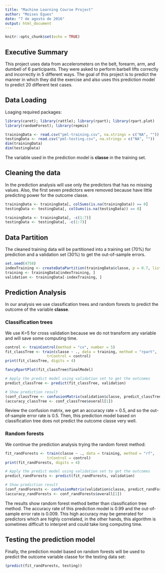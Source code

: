 ---
title: "Machine Learning Course Project"
author: "Moises Egues"
date: "7 de agosto de 2016"
output: html_document
---

```{r setup, include=FALSE}
knitr::opts_chunk$set(echo = TRUE)
```

## Executive Summary

This project uses data from accelerometers on the belt, forearm, arm, and dumbell of 6 participants. They were asked to perform barbell lifts correctly and incorrectly in 5 different ways. The goal of this project is to predict the manner in which they did the exercise and also uses this prediction model to predict 20 different test cases.

## Data Loading

Loaging required packages:

```{r }
library(caret); library(rattle); library(rpart); library(rpart.plot)
library(randomForest); library(repmis)
```

```{r }
trainingData <- read.csv("pml-training.csv", na.strings = c("NA", ""))
testingData <- read.csv("pml-testing.csv", na.strings = c("NA", ""))
dim(trainingData)
dim(testingData)
```
The variable used in the prediction model is **classe** in the training set.

## Cleaning the data

In the prediction analysis will use only the predictors that has no missing values. Also, the first seven predictors were removed because have little predicting power for the outcome classe.

```{r }
trainingData <- trainingData[, colSums(is.na(trainingData)) == 0]
testingData <- testingData[, colSums(is.na(testingData)) == 0]

trainingData <- trainingData[, -c(1:7)]
testingData <- testingData[, -c(1:7)]
```

## Data Partition

The cleaned training data will be partitioned into a training set (70%) for prediction and a validation set (30%) to get the out-of-sample errors.

```{r }
set.seed(4758)
indexTraining <- createDataPartition(trainingData$classe, p = 0.7, list = FALSE)
training <- trainingData[indexTraining, ]
validation <- trainingData[-indexTraining, ]
```

## Prediction Analysis

In our analysis we use classification trees and random forests to predict the outcome of the variable **classe**.

### Classification trees

We use K=5 for cross validation because we do not transform any variable and will save some computing time.

```{r }
control <- trainControl(method = "cv", number = 5)
fit_classTree <- train(classe ~ ., data = training, method = "rpart", 
                   trControl = control)
print(fit_classTree, digits = 4)

fancyRpartPlot(fit_classTree$finalModel)

# Apply the predict model using validation set to get the outcomes
predict_classTree <- predict(fit_classTree, validation)

# Show prediction result
(conf_classTree <- confusionMatrix(validation$classe, predict_classTree))
(accuracy_classTree <- conf_classTree$overall[1])
```

Review the confusion matrix, we get an accuracy rate = 0.5, and so the out-of-sample error rate is 0.5. Then, this prediction model based on classification tree does not predict the outcome classe very well.

### Random forests

We continue the prediction analysis trying the random forest method:

```{r }
fit_randForests <- train(classe ~ ., data = training, method = "rf", 
                   trControl = control)
print(fit_randForests, digits = 4)

# Apply the predict model using validation set to get the outcomes
predict_randForests <- predict(fit_randForests, validation)

# Show prediction result
(conf_randForests <- confusionMatrix(validation$classe, predict_randForests))
(accuracy_randForests <- conf_randForests$overall[1])
```

The results show random forest method better than classification tree method. The accuracy rate of this prediction model is 0.99 and the out-of-sample error rate is 0.009. This high accuracy may be generated for predictors which are highly correlated, in the other hands, this algorithm is sometimes difficult to interpret and could take long computing time.

## Testing the prediction model

Finally, the prediction model based on random forests will be used to predict the outcome variable classe for the testing data set:

```{r }
(predict(fit_randForests, testing))
```



